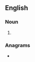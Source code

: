 ==English==

===Noun===
{{en-noun}}

# {{alternative spelling of|archaeon|lang=en}}

===Anagrams===
* {{anagrams|en|Acheron}}